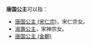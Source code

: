 '''唐国公主'''可以指：
*[[唐国公主_(宋仁宗)|唐国公主 (宋仁宗)]]，宋仁宗女。
*[[淑壽公主|淑壽公主]]，宋神宗女。
*[[完颜吾里补|唐国公主 (金朝)]]

{{Disambig|Cat=公主封号消歧义}}